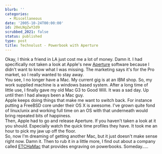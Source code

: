 ```yaml
---
blurb: ''
categories:
  - Miscellaneous
date: '2005-10-24T00:00:00'
id: 20eLNgZwY2d9
scrubbed_2021: false
status: published
type: post
title: Technolust - Powerbook with Aperture
---
```


Okay, I think a friend in LA just cost me a lot of money. Damn it.
I had specifically not taken a look at Apple's new
[Aperture](http://www.apple.com/aperture/) software because I
didn't want to know what I was missing. The marketing says it's for
the Pro market, so I really wanted to stay away.  
You see, I no longer have a Mac. My current gig is at an IBM shop.
So, my work supplied machine is a windows based system. After a
long time of little use, I finally gave my old Mac G3 to Good Will.
It was a sad day. Up until then I had always been a Mac guy.  
Apple keeps doing things that make me want to switch back. For
instance putting a FreeBSD core under their OS X is awesome. I've
grown quite fond of linux/unix and working full time on an OS with
that underneath would bring repeated bits of happiness.  
Then, Apple had to go and release Aperture. If you haven't taken a
look at it you should. Especially watch the quick time profiles
they have. It took me an hour to pick my jaw up off the floor.  
So, now I'm dreaming of getting another Mac, but it just doesn't
make sense right now. Damn it. Then to rub it in a little more, I
find out about a company called
[ETCHaMac](http://www.etchamac.com/powerbook.php) that provides
engraving on powerbooks. Someday.....
